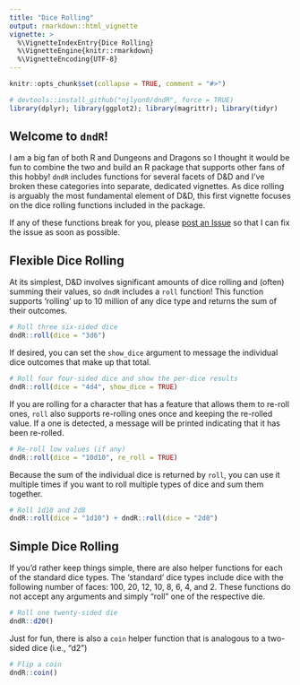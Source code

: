 ```yaml
---
title: "Dice Rolling"
output: rmarkdown::html_vignette
vignette: >
  %\VignetteIndexEntry{Dice Rolling}
  %\VignetteEngine{knitr::rmarkdown}
  %\VignetteEncoding{UTF-8}
---
```


```r
knitr::opts_chunk$set(collapse = TRUE, comment = "#>")
```

```r
# devtools::install_github("njlyon0/dndR", force = TRUE)
library(dplyr); library(ggplot2); library(magrittr); library(tidyr)
```

## Welcome to `dndR`!

I am a big fan of both R and Dungeons and Dragons so I thought it would be fun to combine the two and build an R package that supports other fans of this hobby! `dndR` includes functions for several facets of D&D and I've broken these categories into separate, dedicated vignettes. As dice rolling is arguably the most fundamental element of D&D, this first vignette focuses on the dice rolling functions included in the package.

If any of these functions break for you, please [post an Issue](https://github.com/njlyon0/dndR/issues) so that I can fix the issue as soon as possible.

## Flexible Dice Rolling

At its simplest, D&D involves significant amounts of dice rolling and (often) summing their values, so `dndR` includes a `roll` function! This function supports 'rolling' up to 10 million of any dice type and returns the sum of their outcomes.

```r
# Roll three six-sided dice
dndR::roll(dice = "3d6")
```

If desired, you can set the `show_dice` argument to message the individual dice outcomes that make up that total.

```r
# Roll four four-sided dice and show the per-dice results
dndR::roll(dice = "4d4", show_dice = TRUE)
```

If you are rolling for a character that has a feature that allows them to re-roll ones, `roll` also supports re-rolling ones once and keeping the re-rolled value. If a one is detected, a message will be printed indicating that it has been re-rolled.

```r
# Re-roll low values (if any)
dndR::roll(dice = "10d10", re_roll = TRUE)
```

Because the sum of the individual dice is returned by `roll`, you can use it multiple times if you want to roll multiple types of dice and sum them together.

```r
# Roll 1d10 and 2d8
dndR::roll(dice = "1d10") + dndR::roll(dice = "2d8")
```

## Simple Dice Rolling

If you'd rather keep things simple, there are also helper functions for each of the standard dice types. The 'standard' dice types include dice with the following number of faces: 100, 20, 12, 10, 8, 6, 4, and 2. These functions do not accept any arguments and simply "roll" one of the respective die.

```r
# Roll one twenty-sided die
dndR::d20()
```

Just for fun, there is also a `coin` helper function that is analogous to a two-sided dice (i.e., "d2")

```r
# Flip a coin
dndR::coin()
```

